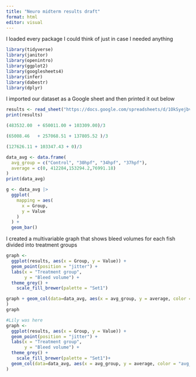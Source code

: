 ```yaml
---
title: "Neuro midterm results draft"
format: html
editor: visual
---
```


I loaded every package I could think of just in case I needed anything

```r
library(tidyverse)
library(janitor)
library(openintro)
library(ggplot2)
library(googlesheets4)
library(infer)
library(dabestr)
library(dplyr)
```

I imported our dataset as a Google sheet and then printed it out below

```r
results <- read_sheet("https://docs.google.com/spreadsheets/d/1OkSyejbv3KMGpYb0PcAt3joQZw-Bqw4Ej1tQoQGGeHs/edit?usp=sharing")
print(results)
```
```r
(483532.00	+ 650011.00	+ 103309.00)/3 
```
```r
(65008.46	+ 257068.51	+ 137805.52	)/3
```
```r
(127626.11 + 103347.43 + 0)/3
```

```r
data_avg <- data.frame(
  avg_group = c("Control", "30hpf", "34hpf", "37hpf"),
  average = c(0, 412284,153294.2,76991.18)
)
print(data_avg)
```

```r
g <- data_avg |>
  ggplot(
    mapping = aes(
      x = Group,
      y = Value
    )
  ) + 
  geom_bar() 
```


I created a multivariable graph that shows bleed volumes for each fish divided into treatment groups

```r
graph <-
  ggplot(results, aes(x = Group, y = Value)) +
  geom_point(position = "jitter") +
  labs(x = "Treatment group",
       y = "Bleed volume") +
  theme_grey() +
    scale_fill_brewer(palette = "Set1")

graph + geom_col(data=data_avg, aes(x = avg_group, y = average, color = "avg_group", width = 0.01)
)
graph
```


```r
#Lily was here
graph <-
  ggplot(results, aes(x = Group, y = Value)) +
  geom_point(position = "jitter") +
  labs(x = "Treatment group",
       y = "Bleed volume") +
  theme_grey() +
    scale_fill_brewer(palette = "Set1")+
  geom_col(data=data_avg, aes(x = avg_group, y = average, color = "avg_group", width = 0.01)
)
```






